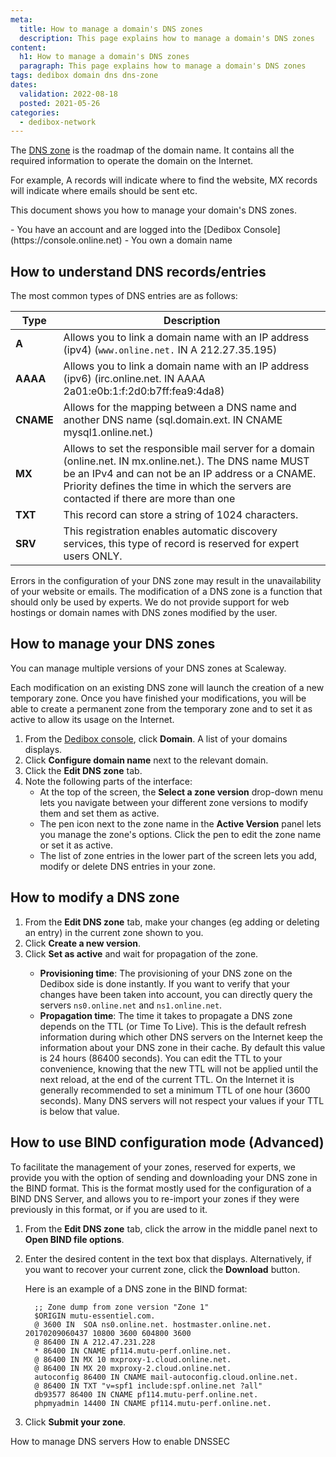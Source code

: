 ```yaml
---
meta:
  title: How to manage a domain's DNS zones
  description: This page explains how to manage a domain's DNS zones
content:
  h1: How to manage a domain's DNS zones
  paragraph: This page explains how to manage a domain's DNS zones
tags: dedibox domain dns dns-zone 
dates:
  validation: 2022-08-18
  posted: 2021-05-26
categories:
  - dedibox-network
---
```


The [DNS zone](/dedibox-network/domains/concepts/#dns-zone) is the roadmap of the domain name. It contains all the required information to operate the domain on the Internet.

For example, A records will indicate where to find the website, MX records will indicate where emails should be sent etc.

This document shows you how to manage your domain's DNS zones.


<Message type="requirement">
  - You have an account and are logged into the [Dedibox Console](https://console.online.net) 
  - You own a domain name
</Message>


## How to understand DNS records/entries 

The most common types of DNS entries are as follows:

| Type        | Description     | 
| ----------- | --------------- | 
| **A**       | Allows you to link a domain name with an IP address (ipv4) (`www.online.net.` IN A 212.27.35.195) | 
| **AAAA**    | Allows you to link a domain name with an IP address (ipv6) (irc.online.net. IN AAAA 2a01:e0b:1:f:2d0:b7ff:fea9:4da8)|
| **CNAME**   | Allows for the mapping between a DNS name and another DNS name (sql.domain.ext. IN CNAME mysql1.online.net.) |  
| **MX**      | Allows to set the responsible mail server for a domain (online.net. IN mx.online.net.). The DNS name MUST be an IPv4 and can not be an IP address or a CNAME. Priority defines the time in which the servers are contacted if there are more than one |
| **TXT**     | This record can store a string of 1024 characters. |
| **SRV**     | This registration enables automatic discovery services, this type of record is reserved for expert users ONLY. |

<Message type="important">
  Errors in the configuration of your DNS zone may result in the unavailability of your website or emails. The modification of a DNS zone is a function that should only be used by experts. We do not provide support for web hostings or domain names with DNS zones modified by the user. 
</Message>

## How to manage your DNS zones

You can manage multiple versions of your DNS zones at Scaleway.

Each modification on an existing DNS zone will launch the creation of a new temporary zone. Once you have finished your modifications, you will be able to create a permanent zone from the temporary zone and to set it as active to allow its usage on the Internet.

1. From the [Dedibox console](https://console.online.net), click **Domain**. A list of your domains displays.
2. Click **Configure domain name** next to the relevant domain. 
    <Lightbox src="scaleway-domain-configure.webp" alt="" />
3. Click the **Edit DNS zone** tab.
    <Lightbox src="scaleway-edit-dns-zone.webp" alt="" />
4. Note the following parts of the interface:
    - At the top of the screen, the **Select a zone version** drop-down menu lets you navigate between your different zone versions to modify them and set them as active.
    - The pen icon next to the zone name in the **Active Version** panel lets you manage the zone's options. Click the pen to edit the zone name or set it as active.
    - The list of zone entries in the lower part of the screen lets you add, modify or delete DNS entries in your zone.

## How to modify a DNS zone

1. From the **Edit DNS zone** tab, make your changes (eg adding or deleting an entry) in the current zone shown to you.
2. Click **Create a new version**.
3. Click **Set as active** and wait for propagation of the zone.
    <Message type="note">
      * **Provisioning time**: The provisioning of your DNS zone on the Dedibox side is done instantly. If you want to verify that your changes have been taken into account, you can directly query the servers `ns0.online.net` and `ns1.online.net`.
      * **Propagation time**: The time it takes to propagate a DNS zone depends on the TTL (or Time To Live). This is the default refresh information during which other DNS servers on the Internet keep the information about your DNS zone in their cache. By default this value is 24 hours (86400 seconds). You can edit the TTL to your convenience, knowing that the new TTL will not be applied until the next reload, at the end of the current TTL. On the Internet it is generally recommended to set a minimum TTL of one hour (3600 seconds). Many DNS servers will not respect your values if your TTL is below that value.
    </Message>

## How to use BIND configuration mode (Advanced)

To facilitate the management of your zones, reserved for experts, we provide you with the option of sending and downloading your DNS zone in the BIND format. This is the format mostly used for the configuration of a BIND DNS Server, and allows you to re-import your zones if they were previously in this format, or if you are used to it. 

1. From the **Edit DNS zone** tab, click the arrow in the middle panel next to **Open BIND file options**.
2. Enter the desired content in the text box that displays. Alternatively, if you want to recover your current zone, click the **Download** button.

    Here is an example of a DNS zone in the BIND format:

    ```
      ;; Zone dump from zone version "Zone 1"
      $ORIGIN mutu-essentiel.com.
      @ 3600 IN  SOA ns0.online.net. hostmaster.online.net. 20170209060437 10800 3600 604800 3600
      @ 86400 IN A 212.47.231.228
      * 86400 IN CNAME pf114.mutu-perf.online.net.
      @ 86400 IN MX 10 mxproxy-1.cloud.online.net.
      @ 86400 IN MX 20 mxproxy-2.cloud.online.net.
      autoconfig 86400 IN CNAME mail-autoconfig.cloud.online.net.
      @ 86400 IN TXT "v=spf1 include:spf.online.net ?all"
      db93577 86400 IN CNAME pf114.mutu-perf.online.net.
      phpmyadmin 14400 IN CNAME pf114.mutu-perf.online.net.
    ```
3. Click **Submit your zone**.

<Navigation title="See Also">
  <PreviousButton to="/dedibox-network/domains/how-to/manage-dns-servers/">How to manage DNS servers</PreviousButton>
  <NextButton to="/dedibox-network/domains/how-to/enable-dnssec/">How to enable DNSSEC</NextButton>
</Navigation>
